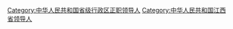 [[Category:中华人民共和国省级行政区正职领导人|Category:中华人民共和国省级行政区正职领导人]]
[[Category:中华人民共和国江西省领导人|Category:中华人民共和国江西省领导人]]